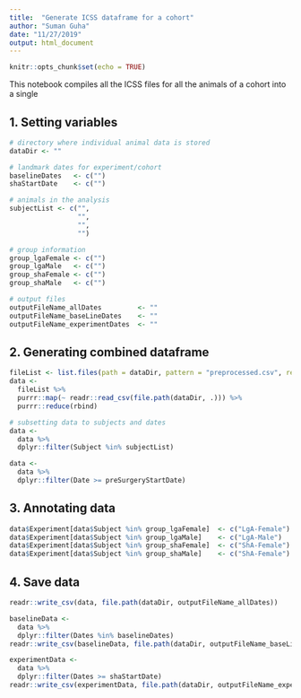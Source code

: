 ```yaml
---
title:  "Generate ICSS dataframe for a cohort"
author: "Suman Guha"
date: "11/27/2019"
output: html_document
---
```


```r
knitr::opts_chunk$set(echo = TRUE)
```


This notebook compiles all the ICSS files for all the animals of a cohort into a single  

## 1. Setting variables
```r
# directory where individual animal data is stored
dataDir <- ""

# landmark dates for experiment/cohort
baselineDates   <- c("")
shaStartDate    <- c("")

# animals in the analysis
subjectList <- c("", 
                 "",
                 "",
                 "")

# group information
group_lgaFemale <- c("")
group_lgaMale   <- c("")
group_shaFemale <- c("")
group_shaMale   <- c("")

# output files 
outputFileName_allDates         <- ""
outputFileName_baseLineDates    <- ""
outputFileName_experimentDates  <- ""

```

## 2. Generating combined dataframe
```r
fileList <- list.files(path = dataDir, pattern = "preprocessed.csv", recursive = T)
data <- 
  fileList %>%
  purrr::map(~ readr::read_csv(file.path(dataDir, .))) %>%
  purrr::reduce(rbind)

# subsetting data to subjects and dates
data <- 
  data %>%
  dplyr::filter(Subject %in% subjectList)

data <-
  data %>%
  dplyr::filter(Date >= preSurgeryStartDate)
```

## 3. Annotating data
```r
data$Experiment[data$Subject %in% group_lgaFemale]  <- c("LgA-Female")
data$Experiment[data$Subject %in% group_lgaMale]    <- c("LgA-Male")
data$Experiment[data$Subject %in% group_shaFemale]  <- c("ShA-Female")
data$Experiment[data$Subject %in% group_shaMale]    <- c("ShA-Female")
```

## 4. Save data
```r
readr::write_csv(data, file.path(dataDir, outputFileName_allDates))

baselineData <- 
  data %>%
  dplyr::filter(Dates %in% baselineDates)
readr::write_csv(baselineData, file.path(dataDir, outputFileName_baseLineDates))

experimentData <-
  data %>% 
  dplyr::filter(Dates >= shaStartDate)
readr::write_csv(experimentData, file.path(dataDir, outputFileName_experimentDates))
```

